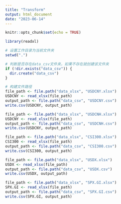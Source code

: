---
title: "Transform"
output: html_document
date: "2023-06-14"
---

```{r setup, include=FALSE}
knitr::opts_chunk$set(echo = TRUE)
```


```{r}
library(readxl)

# 设置工作目录为当前文件夹
setwd(".")

# 判断是否存在data_csv文件夹，如果不存在就创建该文件夹
if (!dir.exists("data_csv")) {
  dir.create("data_csv")
}

# 构建文件路径
file_path <- file.path("data_xlsx", "USDCNY.xlsx")
USDCNY <- read_xlsx(file_path)
output_path <- file.path("data_csv", "USDCNY.csv")
write.csv(USDCNY, output_path)

file_path <- file.path("data_xlsx", "USDCNH.xlsx")
USDCNY <- read_xlsx(file_path)
output_path <- file.path("data_csv", "USDCNH.csv")
write.csv(USDCNY, output_path)

file_path <- file.path("data_xlsx", "CSI300.xlsx")
CSI300 <- read_xlsx(file_path)
output_path <- file.path("data_csv", "CSI300.csv")
write.csv(CSI300, output_path)

file_path <- file.path("data_xlsx", "USDX.xlsx")
USDX <- read_xlsx(file_path)
output_path <- file.path("data_csv", "USDX.csv")
write.csv(USDX, output_path)

file_path <- file.path("data_xlsx", "SPX.GI.xlsx")
SPX.GI <- read_xlsx(file_path)
output_path <- file.path("data_csv", "SPX.GI.csv")
write.csv(SPX.GI, output_path)
```